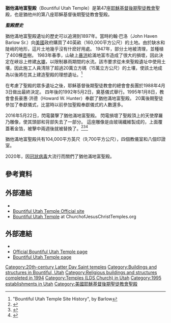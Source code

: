 {{Infobox religious building
| 名字          = 猶他滿地富聖殿
| 圖片          = 047 Bountiful, Utah-cropped.jpg
| 圖片說明      = Bountiful Utah Temple
| 地圖          = 
| 地圖尺寸      = 
| 地圖說明      = 
| 坐標          = {{coord|40|52|58.27079|N|111|50|48.52319|W|type:landmark_region:US|display=title}}
| 宗教          = [[基督教|基督教]]
| 位置          = 
| 神            = 
| 宗教禮儀      = 
| 派別          = [[耶穌基督後期聖徒教會|耶穌基督後期聖徒教會]]
| 節日          = 
| 小區          = 
| 分區          = 
| 基層政權      = [[滿地富_(猶他州)|滿地富]]
| 區            =
| 領地          = 
| 地方行政區    = 
| 州            = [[猶他州|猶他州]]
| 省            = 
| 地區          = 
| 國家          = [[美國|美國]]
| 行政          = 
| 開光年份      = 
| 狀態          = 
| 傳統稱號      = 
| 所有者        = 
| 領導          = 
| 婆多羅迦      = 
| 主保聖人      = 
| 官方網站      = 
| 建築師        = 
| 建築類型      = 
| 建築風格      = [[現代主義建築|現代式]]
| 建築材料      = 
| 建立者        = 
| 資助者        = 
| 總承包商      = 
| 建立日期      = 
| 奠基          = 1992年5月2日由泰福·彭蓀會長主待
| 竣工          = 1995年1月8日由豪惠·洪德會長奉献
| 建設成本      = 
| 毀壞          = 
| 正立面朝向    = 
| 容納人數      = 
| 長度          = 
| 寬度          = 
| 中殿寬度      = 
| 內部面積      = 9662平方公尺
| 最高高度      = 
| 穹頂          = 
| 外穹頂高度    = 
| 內穹頂高度    = 
| 外穹頂直徑    = 
| 內穹頂直徑    = 
| 宣禮塔        = 
| 宣禮塔高度    = 
| 尖塔          = 
| 尖塔高度      = 54公尺
| 場地面積      = 3.6公頃
| 寺廟          = 
| 紀念碑        = 
| 神社          = 
| 碑銘          = 
| 海拔          = 
| 官方名稱1     = 
| 類型1         = 
| 標準1         =
| 指定日期1     = 
| 父列表1       = 
| 參考編號1     = 
| 官方名稱2     = 
| 類型2         = 
| 標準2         =
| 指定日期2     = 
| 父列表2       = 47
| 參考編號2     = 
}}

'''猶他滿地富聖殿'''（Bountiful Utah Temple）是第47座[[耶穌基督後期聖徒教會|耶穌基督後期聖徒教會]]聖殿，也是猶他州的第八座耶穌基督後期聖徒教會聖殿。

'''''聖殿歷史'''''

猶他滿地富聖殿遺址的歷史可以追溯到1897年。當時約翰·巴洛（John Haven Barlow Sr.）向[[美國|美國]]政府購買了40英畝（160,000平方公尺）的土地。由於缺水和陡峭的地形，這片土地幾乎沒有什麽好用處。 1947年，部分土地被清理，並種植了400棵[[杏|杏]]樹。 1983年春季，山破上[[暴洪|暴洪]]給滿地富市造成了很大的損壞，因此決定在峽谷上修建[[水壩|水壩]]，以限制暴雨期間的水流。該市要求從未來聖殿遺址中使用土壤，因此施工人員清除了超過20萬立方碼（15萬立方公尺）的土壤，使該土地成為以後將在其上建造聖殿的理想遺址。<ref>"Bountiful Utah Temple Site History", by Barlow{{full citation needed|date=May 2011}}</ref>

在考慮了聖殿的眾多遺址之後，耶穌基督後期聖徒教會的總會會長團於1988年4月3日做出最終決定。 四年後的1992年5月2日，奠基儀式舉行。1995年1月8日，教會會長豪惠·洪德（Howard W. Hunter）奉獻了猶他滿地富聖殿。 20萬後期聖徒參加了奉獻儀式，比當時以前參加聖殿奉獻儀式的人數還多。

2016年5月22日，閃電襲擊了猶他滿地富聖殿。 閃電損壞了聖殿頂上的天使摩羅乃雕像，使其頭部和背部失去了一部分。 這座雕像是由玻璃纖維製成的，上面覆蓋著金箔，被擊中兩週後就被替換了。<ref>{{cite news |title=Lightning damages angel Moroni statute atop Bountiful temple |url=https://www.thespectrum.com/story/life/faith/2016/05/27/lightning-damages-angel-moroni-statute-atop-bountiful-temple/85067540/ |accessdate=15 April 2019 |agency=The Spectrum}}</ref><ref>{{cite news |last1=Romboy |first1=Dennis |title=Lightning damages Angel Moroni statue atop Bountiful Temple |agency=Deseret News |publisher=Deseret News |date=May 22, 2016}}</ref><ref>{{cite news |title=Bountiful Temple gets a new Angel Moroni |url=https://www.deseretnews.com/article/865655456/Bountiful-Temple-gets-a-new-Angel-Moroni.html |accessdate=15 April 2019 |agency=Deseret News |publisher=Deseret News |archive-date=2019-04-15 |archive-url=https://web.archive.org/web/20190415230001/https://www.deseretnews.com/article/865655456/Bountiful-Temple-gets-a-new-Angel-Moroni.html |dead-url=no }}</ref>

猶他滿地富聖殿共有104,000平方英尺（9,700平方公尺），四個教儀室和八個印證室。

2020年，因[[冠狀病毒|冠狀病毒]]大流行而關們了猶他滿地富聖殿。

==參考資料==
{{Reflist}}

==外部連結==
* {{Commons category-inline|Bountiful Utah Temple}}
*[https://www.churchofjesuschrist.org/temples/details/bountiful-utah-temple?lang=eng Bountiful Utah Temple Official site] {{Wayback|url=https://www.churchofjesuschrist.org/temples/details/bountiful-utah-temple?lang=eng |date=20210418085447 }}
*[https://churchofjesuschristtemples.org/bountiful-utah-temple/ Bountiful Utah Temple] {{Wayback|url=https://churchofjesuschristtemples.org/bountiful-utah-temple/ |date=20210119082810 }} at ChurchofJesusChristTemples.org

{{List LDS Temple Utah}}
{{Authority control}}

[[Category:20th-century_Latter_Day_Saint_temples|Category:20th-century Latter Day Saint temples]]
[[Category:Buildings_and_structures_in_Bountiful,_Utah|Category:Buildings and structures in Bountiful, Utah]]
[[Category:Religious_buildings_and_structures_completed_in_1994|Category:Religious buildings and structures completed in 1994]]
[[Category:Temples_(LDS_Church)_in_Utah|Category:Temples (LDS Church) in Utah]]
[[Category:1995_establishments_in_Utah|Category:1995 establishments in Utah]]

==外部連結==
* {{commons category-inline|Bountiful Utah Temple}}
* [http://www.lds.org/church/temples/bountiful-utah Official Bountiful Utah Temple page] {{Wayback|url=http://www.lds.org/church/temples/bountiful-utah |date=20151021224921 }}
* [https://web.archive.org/web/20070314065514/http://www.ldschurchtemples.com/bountiful/ Bountiful Utah Temple page]

{{耶穌基督後期聖徒教會聖殿}}

[[Category:美國耶穌基督後期聖徒教會聖殿|Category:美國耶穌基督後期聖徒教會聖殿]]